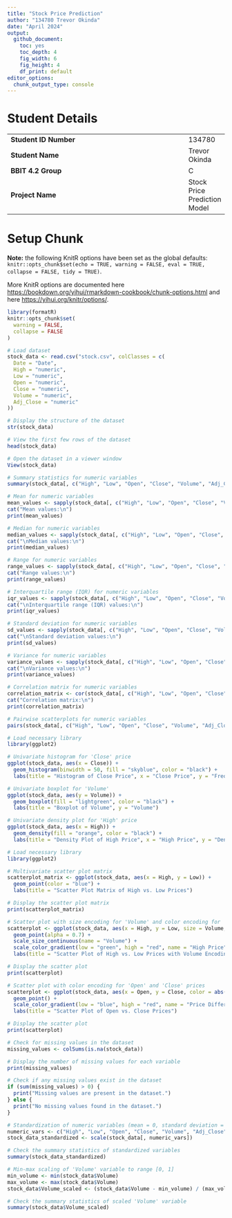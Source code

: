 ```yaml
---
title: "Stock Price Prediction"
author: "134780 Trevor Okinda"
date: "April 2024"
output:
  github_document: 
    toc: yes
    toc_depth: 4
    fig_width: 6
    fig_height: 4
    df_print: default
editor_options:
  chunk_output_type: console
---
```


# Student Details

|                                              |     |
|----------------------------------------------|-----|
| **Student ID Number**                        | 134780 |
| **Student Name**                             | Trevor Okinda |
| **BBIT 4.2 Group**                           | C |
| **Project Name**                             | Stock Price Prediction Model |

# Setup Chunk

**Note:** the following KnitR options have been set as the global defaults: <BR> `knitr::opts_chunk$set(echo = TRUE, warning = FALSE, eval = TRUE, collapse = FALSE, tidy = TRUE)`.

More KnitR options are documented here <https://bookdown.org/yihui/rmarkdown-cookbook/chunk-options.html> and here <https://yihui.org/knitr/options/>.

```r
library(formatR)
knitr::opts_chunk$set(
  warning = FALSE,
  collapse = FALSE
)
```

```r
# Load dataset
stock_data <- read.csv("stock.csv", colClasses = c(
  Date = "Date",
  High = "numeric",
  Low = "numeric",
  Open = "numeric",
  Close = "numeric",
  Volume = "numeric",
  Adj_Close = "numeric"
))

# Display the structure of the dataset
str(stock_data)

# View the first few rows of the dataset
head(stock_data)

# Open the dataset in a viewer window
View(stock_data)
```

```r
# Summary statistics for numeric variables
summary(stock_data[, c("High", "Low", "Open", "Close", "Volume", "Adj_Close")])
```

```r
# Mean for numeric variables
mean_values <- sapply(stock_data[, c("High", "Low", "Open", "Close", "Volume", "Adj_Close")], mean)
cat("Mean values:\n")
print(mean_values)

# Median for numeric variables
median_values <- sapply(stock_data[, c("High", "Low", "Open", "Close", "Volume", "Adj_Close")], median)
cat("\nMedian values:\n")
print(median_values)
```

```r
# Range for numeric variables
range_values <- sapply(stock_data[, c("High", "Low", "Open", "Close", "Volume", "Adj_Close")], function(x) c(min(x), max(x)))
cat("Range values:\n")
print(range_values)

# Interquartile range (IQR) for numeric variables
iqr_values <- sapply(stock_data[, c("High", "Low", "Open", "Close", "Volume", "Adj_Close")], IQR)
cat("\nInterquartile range (IQR) values:\n")
print(iqr_values)

# Standard deviation for numeric variables
sd_values <- sapply(stock_data[, c("High", "Low", "Open", "Close", "Volume", "Adj_Close")], sd)
cat("\nStandard deviation values:\n")
print(sd_values)

# Variance for numeric variables
variance_values <- sapply(stock_data[, c("High", "Low", "Open", "Close", "Volume", "Adj_Close")], var)
cat("\nVariance values:\n")
print(variance_values)
```

```r
# Correlation matrix for numeric variables
correlation_matrix <- cor(stock_data[, c("High", "Low", "Open", "Close", "Volume", "Adj_Close")])
cat("Correlation matrix:\n")
print(correlation_matrix)

# Pairwise scatterplots for numeric variables
pairs(stock_data[, c("High", "Low", "Open", "Close", "Volume", "Adj_Close")])
```

```r
# Load necessary library
library(ggplot2)

# Univariate histogram for 'Close' price
ggplot(stock_data, aes(x = Close)) +
  geom_histogram(binwidth = 50, fill = "skyblue", color = "black") +
  labs(title = "Histogram of Close Price", x = "Close Price", y = "Frequency")

# Univariate boxplot for 'Volume'
ggplot(stock_data, aes(y = Volume)) +
  geom_boxplot(fill = "lightgreen", color = "black") +
  labs(title = "Boxplot of Volume", y = "Volume")

# Univariate density plot for 'High' price
ggplot(stock_data, aes(x = High)) +
  geom_density(fill = "orange", color = "black") +
  labs(title = "Density Plot of High Price", x = "High Price", y = "Density")

# Load necessary library
library(ggplot2)

# Multivariate scatter plot matrix
scatterplot_matrix <- ggplot(stock_data, aes(x = High, y = Low)) +
  geom_point(color = "blue") +
  labs(title = "Scatter Plot Matrix of High vs. Low Prices")

# Display the scatter plot matrix
print(scatterplot_matrix)

# Scatter plot with size encoding for 'Volume' and color encoding for 'High' prices
scatterplot <- ggplot(stock_data, aes(x = High, y = Low, size = Volume, color = High)) +
  geom_point(alpha = 0.7) +
  scale_size_continuous(name = "Volume") +
  scale_color_gradient(low = "green", high = "red", name = "High Price") +
  labs(title = "Scatter Plot of High vs. Low Prices with Volume Encoding")

# Display the scatter plot
print(scatterplot)

# Scatter plot with color encoding for 'Open' and 'Close' prices
scatterplot <- ggplot(stock_data, aes(x = Open, y = Close, color = abs(Close - Open))) +
  geom_point() +
  scale_color_gradient(low = "blue", high = "red", name = "Price Difference") +
  labs(title = "Scatter Plot of Open vs. Close Prices")

# Display the scatter plot
print(scatterplot)

```

```r
# Check for missing values in the dataset
missing_values <- colSums(is.na(stock_data))

# Display the number of missing values for each variable
print(missing_values)

# Check if any missing values exist in the dataset
if (sum(missing_values) > 0) {
  print("Missing values are present in the dataset.")
} else {
  print("No missing values found in the dataset.")
}
```

```r
# Standardization of numeric variables (mean = 0, standard deviation = 1)
numeric_vars <- c("High", "Low", "Open", "Close", "Volume", "Adj_Close")
stock_data_standardized <- scale(stock_data[, numeric_vars])

# Check the summary statistics of standardized variables
summary(stock_data_standardized)

# Min-max scaling of 'Volume' variable to range [0, 1]
min_volume <- min(stock_data$Volume)
max_volume <- max(stock_data$Volume)
stock_data$Volume_scaled <- (stock_data$Volume - min_volume) / (max_volume - min_volume)

# Check the summary statistics of scaled 'Volume' variable
summary(stock_data$Volume_scaled)
```


